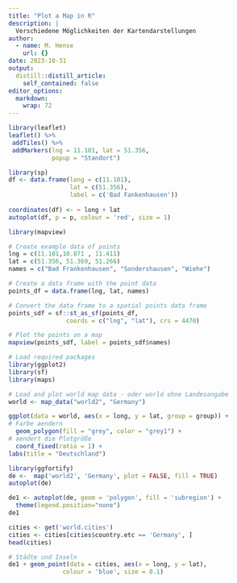 ```yaml
---
title: "Plot a Map in R"
description: |
  Verschiedene Möglichkeiten der Kartendarstellungen
author:
  - name: M. Hense
    url: {}
date: 2023-10-31
output:
  distill::distill_article:
    self_contained: false
editor_options: 
  markdown: 
    wrap: 72
---
```


```r
library(leaflet) 
leaflet() %>%  
 addTiles() %>%  
 addMarkers(lng = 11.101, lat = 51.356, 
            popup = "Standort")
```

```r
library(sp)
df <- data.frame(long = c(11.101),
                 lat = c(51.356),
                 label = c('Bad Fankenhausen'))
                
coordinates(df) <- ~ long + lat
autoplot(df, p = p, colour = 'red', size = 1)
```

```r
library(mapview) 

# Create example data of points 
lng = c(11.101,10.871 , 11.411) 
lat = c(51.356, 51.369, 51.266) 
names = c("Bad Frankenhausen", "Sondershausen", "Wiehe") 

# Create a data frame with the point data 
points_df = data.frame(lng, lat, names) 

# Convert the data frame to a spatial points data frame 
points_sdf = sf::st_as_sf(points_df, 
				coords = c("lng", "lat"), crs = 4470) 

# Plot the points on a map 
mapview(points_sdf, label = points_sdf$names)
```




```r
# Load required packages
library(ggplot2)
library(sf)
library(maps)

# Load and plot world map data - oder world ohne Landesangabe
world <- map_data("world2", "Germany")

ggplot(data = world, aes(x = long, y = lat, group = group)) +
# Farbe aendern  
  geom_polygon(fill = "grey", color = "grey1") +
# aendert die Plotgröße  
  coord_fixed(ratio = 1) +
labs(title = "Deutschland")

```


```r
library(ggfortify)
de <-  map('world2', 'Germany', plot = FALSE, fill = TRUE)
autoplot(de)
```

```r
de1 <- autoplot(de, geom = 'polygon', fill = 'subregion') + 
  theme(legend.position="none")
de1
```


```r
cities <- get('world.cities')
cities <- cities[cities$country.etc == 'Germany', ]
head(cities)
```

```r
# Städte und Inseln 
de1 + geom_point(data = cities, aes(x = long, y = lat),
               colour = 'blue', size = 0.1)
```